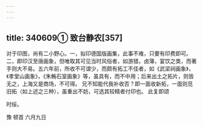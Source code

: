 ```yaml
---
---
---
```

title: 340609① 致台静农[357]
---




对于印图，尚有二小野心。一，拟印德国版画集，此事不难，只要有印费即可。二，即印汉至唐画象，但唯取其可见当时风俗者，如游猎，卤簿，宴饮之类，而著手则大不易。五六年前，所收不可谓少，而颇有拓工不佳者，如《武梁祠画象》，《孝堂山画象》，《朱鲔石室画象》等，虽具有，而不中用；后来出土之拓片，则皆无之，上海又是商场，不可得。 兄不知能代我补收否？即一面收新拓，一面则觅旧拓（如上述之三种），虽重出不妨，可选其较精者付印也。 此复即颂

时绥。

豫 顿首 六月九日